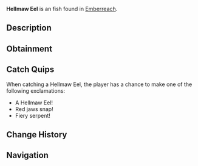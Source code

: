 {{FishInfobox
|image          = Hellmaw Eel.png
|rarity         = Uncommon
|sea            = Second Sea
|location       = [[Emberreach]]
|sublocation    = 
|sources        = Fishing Rod
|radar_location = 
|prog_speed     = -1
|xp             = 50
|weather        = Clear
|time           = Day
|season         = Winter
|bait           = Flakes
|base_weight    = 51
|base_value     = 105
|weight_range   = 30
|base_chance    = 82
|base_resil     = 61
}}
'''Hellmaw Eel''' is an {{Rarity|Uncommon}} fish found in [[Emberreach]].

== Description ==
{{Description|A sinuous creature, its jaws wide and lined with crimson hints.|Bestiary Entry}}

== Obtainment ==
{{Description|It slithers under the crisp fire of dawn.|Bestiary Hint}}
{{Fish Availability|
Emberreach/Volcano
|top_rods      = 
Free Spirit Rod\282817.5\20067.65;
Firefly Rod\281703.71\34669.81;
Azure Of Lagoon\258806.41\19519.15;
Trident Rod\253853.2\30762.47;
Leviathan's Fang Rod\253776.14\32573.03;
Lucky Rod\238910.59\33259.6;
Brick Built Rod\253572.31\27281.45;
Nocturnal Rod\148151.46\148151.46;
Great Dreamer Rod\227320.79\37222.88;
Egg Rod\228639.62\35312.42;
Verdant Shear Rod\224317.26\34151.77;
Blazebringer Rod\225758.55\31039.59;
No-Life Rod\209020.48\25688.35;
Ethereal Prism Rod\197017.44\27431.83;
Seraphic Rod\196016.11\23753.65;
Challenger's Rod\189161.73\23201.37;
Rod Of The Forgotten Fang\187419.2\22739.9;
Depthseeker Rod\186942.68\23425.54;
Rod Of The Exalted One\185495.07\22930.55;
Avalanche Rod\184642.87\23139.05;
Rod Of The Depths\183962.83\22412.28;
Volcanic Rod\183694.73\22736.92;
Zeus Rod\182853.39\22632.78;
Steady Rod\150985.93\18871.82
|recommended   = Free Spirit Rod
}}

== Catch Quips ==
When catching a Hellmaw Eel, the player has a chance to make one of the following exclamations:
* A Hellmaw Eel!
* Red jaws snap!
* Fiery serpent!

== Change History ==
{{Change History|{{subst:Current Version}}}}

== Navigation ==
{{Fish Navbox|Emberreach}}